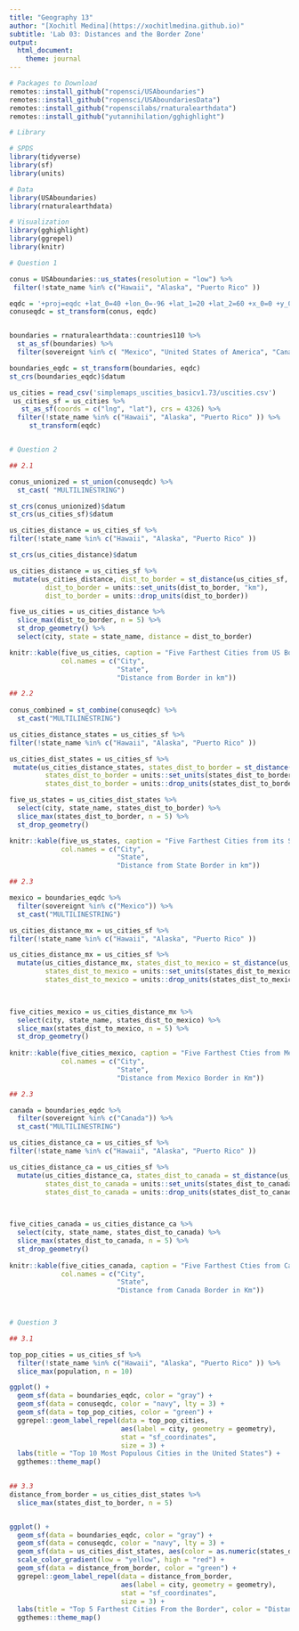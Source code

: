 ```yaml
---
title: "Geography 13"
author: "[Xochitl Medina](https://xochitlmedina.github.io)"
subtitle: 'Lab 03: Distances and the Border Zone'
output:
  html_document:
    theme: journal
---
```

```r

# Packages to Download
remotes::install_github("ropensci/USAboundaries")
remotes::install_github("ropensci/USAboundariesData")
remotes::install_github("ropenscilabs/rnaturalearthdata")
remotes::install_github("yutannihilation/gghighlight")
```

```r
# Library

# SPDS
library(tidyverse)
library(sf)
library(units)

# Data
library(USAboundaries)
library(rnaturalearthdata)

# Visualization
library(gghighlight)
library(ggrepel)
library(knitr)

```

```r
# Question 1

conus = USAboundaries::us_states(resolution = "low") %>%
 filter(!state_name %in% c("Hawaii", "Alaska", "Puerto Rico" ))

eqdc = '+proj=eqdc +lat_0=40 +lon_0=-96 +lat_1=20 +lat_2=60 +x_0=0 +y_0=0 +datum=NAD83 +units=m +no_defs'
conuseqdc = st_transform(conus, eqdc)


boundaries = rnaturalearthdata::countries110 %>%
  st_as_sf(boundaries) %>%
  filter(sovereignt %in% c( "Mexico", "United States of America", "Canada" ))

boundaries_eqdc = st_transform(boundaries, eqdc)
st_crs(boundaries_eqdc)$datum

us_cities = read_csv('simplemaps_uscities_basicv1.73/uscities.csv') 
 us_cities_sf = us_cities %>%
   st_as_sf(coords = c("lng", "lat"), crs = 4326) %>%
  filter(!state_name %in% c("Hawaii", "Alaska", "Puerto Rico" )) %>%
     st_transform(eqdc)



```
```r
# Question 2

## 2.1

conus_unionized = st_union(conuseqdc) %>%
  st_cast( "MULTILINESTRING") 

st_crs(conus_unionized)$datum
st_crs(us_cities_sf)$datum

us_cities_distance = us_cities_sf %>%
filter(!state_name %in% c("Hawaii", "Alaska", "Puerto Rico" ))

st_crs(us_cities_distance)$datum

us_cities_distance = us_cities_sf %>%
 mutate(us_cities_distance, dist_to_border = st_distance(us_cities_sf, conus_unionized),
         dist_to_border = units::set_units(dist_to_border, "km"), 
         dist_to_border = units::drop_units(dist_to_border)) 

five_us_cities = us_cities_distance %>%
  slice_max(dist_to_border, n = 5) %>%
  st_drop_geometry() %>%
  select(city, state = state_name, distance = dist_to_border) 

knitr::kable(five_us_cities, caption = "Five Farthest Cities from US Border",
             col.names = c("City",
                           "State",
                           "Distance from Border in km"))
```

``` r

## 2.2
  
conus_combined = st_combine(conuseqdc) %>% 
  st_cast("MULTILINESTRING")

us_cities_distance_states = us_cities_sf %>%
filter(!state_name %in% c("Hawaii", "Alaska", "Puerto Rico" ))

us_cities_dist_states = us_cities_sf %>%
 mutate(us_cities_distance_states, states_dist_to_border = st_distance(us_cities_sf, conus_combined),
         states_dist_to_border = units::set_units(states_dist_to_border, "km"), 
         states_dist_to_border = units::drop_units(states_dist_to_border)) 

five_us_states = us_cities_dist_states %>% 
  select(city, state_name, states_dist_to_border) %>% 
  slice_max(states_dist_to_border, n = 5) %>% 
  st_drop_geometry()

knitr::kable(five_us_states, caption = "Five Farthest Cities from its State Border",
             col.names = c("City",
                           "State",
                           "Distance from State Border in km"))
```
```r

## 2.3

mexico = boundaries_eqdc %>% 
  filter(sovereignt %in% c("Mexico")) %>% 
  st_cast("MULTILINESTRING")

us_cities_distance_mx = us_cities_sf %>%
filter(!state_name %in% c("Hawaii", "Alaska", "Puerto Rico" ))

us_cities_distance_mx = us_cities_sf %>%
  mutate(us_cities_distance_mx, states_dist_to_mexico = st_distance(us_cities_sf,mexico),
         states_dist_to_mexico = units::set_units(states_dist_to_mexico, "km"), 
         states_dist_to_mexico = units::drop_units(states_dist_to_mexico)) 

  

five_cities_mexico = us_cities_distance_mx %>% 
  select(city, state_name, states_dist_to_mexico) %>% 
  slice_max(states_dist_to_mexico, n = 5) %>% 
  st_drop_geometry()
  
knitr::kable(five_cities_mexico, caption = "Five Farthest Cties from Mexico Border",
             col.names = c("City",
                           "State",
                           "Distance from Mexico Border in Km"))
```

``` r

## 2.3

canada = boundaries_eqdc %>% 
  filter(sovereignt %in% c("Canada")) %>% 
  st_cast("MULTILINESTRING")

us_cities_distance_ca = us_cities_sf %>%
filter(!state_name %in% c("Hawaii", "Alaska", "Puerto Rico" ))

us_cities_distance_ca = us_cities_sf %>%
  mutate(us_cities_distance_ca, states_dist_to_canada = st_distance(us_cities_sf, canada),
         states_dist_to_canada = units::set_units(states_dist_to_canada, "km"), 
         states_dist_to_canada = units::drop_units(states_dist_to_canada)) 

  

five_cities_canada = us_cities_distance_ca %>% 
  select(city, state_name, states_dist_to_canada) %>% 
  slice_max(states_dist_to_canada, n = 5) %>% 
  st_drop_geometry()
  
knitr::kable(five_cities_canada, caption = "Five Farthest Cties from Canda Border",
             col.names = c("City",
                           "State",
                           "Distance from Canada Border in Km"))

  
```
```r
# Question 3

## 3.1

top_pop_cities = us_cities_sf %>%
  filter(!state_name %in% c("Hawaii", "Alaska", "Puerto Rico" )) %>%
  slice_max(population, n = 10)

ggplot() +
  geom_sf(data = boundaries_eqdc, color = "gray") +
  geom_sf(data = conuseqdc, color = "navy", lty = 3) +
  geom_sf(data = top_pop_cities, color = "green") +
  ggrepel::geom_label_repel(data = top_pop_cities,
                            aes(label = city, geometry = geometry),
                            stat = "sf_coordinates",
                            size = 3) +
  labs(title = "Top 10 Most Populous Cities in the United States") + 
  ggthemes::theme_map() 
 
```
``` r
## 3.3
distance_from_border = us_cities_dist_states %>%
  slice_max(states_dist_to_border, n = 5)


ggplot() +
  geom_sf(data = boundaries_eqdc, color = "gray") +
  geom_sf(data = conuseqdc, color = "navy", lty = 3) +
  geom_sf(data = us_cities_dist_states, aes(color = as.numeric(states_dist_to_border)), size = 0.1) +
  scale_color_gradient(low = "yellow", high = "red") +
  geom_sf(data = distance_from_border, color = "green") +
  ggrepel::geom_label_repel(data = distance_from_border,
                            aes(label = city, geometry = geometry),
                            stat = "sf_coordinates",
                            size = 3) +
  labs(title = "Top 5 Farthest Cities From the Border", color = "Distance (Km)") + 
  ggthemes::theme_map() 


```
